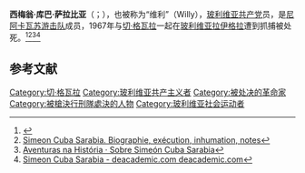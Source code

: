 '''西梅翁·库巴·萨拉比亚'''（{{lang-es|Simeón "Willy" Cuba Sanabria}}；{{bd|1935年|1月15日|1967年|10月9日|catidx=S}}），也被称为“维利”（Willy），[[玻利维亚共产党|玻利维亚共产党]]员，是[[尼阿卡瓦苏游击队|尼阿卡瓦苏游击队]]成员，1967年与[[切·格瓦拉|切·格瓦拉]]一起在[[玻利维亚|玻利维亚]][[拉伊格拉|拉伊格拉]]遭到抓捕被处死。<ref>{{Cite web |url=https://www.ecured.cu/Sime%C3%B3n_Cuba_Sarabia |title=Simeón Cuba Sarabia - EcuRed |access-date=2020-12-12 |archive-date=2020-03-28 |archive-url=https://web.archive.org/web/20200328035707/http://www.ecured.cu/Sime%C3%B3n_Cuba_Sarabia |dead-url=no }}</ref><ref>[https://boowiki.info/art/boliviens-revolutionnaires/simeon-cuba-sarabia.html Simeon Cuba Sarabia. Biographie, exécution, inhumation, notes]</ref><ref>[https://aventurasnahistoria.uol.com.br/tags/simeon-cuba-sarabia Aventuras na História · Sobre Simeón Cuba Sarabia]</ref><ref>[https://deacademic.com/dic.nsf/dewiki/1290393 Simeon Cuba Sarabia - deacademic.com deacademic.com]</ref>

== 参考文献 ==
{{Reflist}}

{{normdaten}}
{{DEFAULTSORT:cuba}}
[[Category:切·格瓦拉|Category:切·格瓦拉]]
[[Category:玻利维亚共产主义者|Category:玻利维亚共产主义者]]
[[Category:被处决的革命家|Category:被处决的革命家]]
[[Category:被槍決行刑隊處決的人物|Category:被槍決行刑隊處決的人物]]
[[Category:玻利维亚社会运动者|Category:玻利维亚社会运动者]]
{{bolivia-bio-stub}}